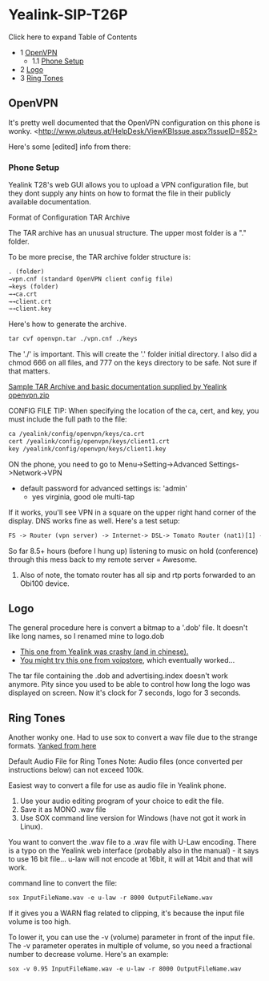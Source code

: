 
# Yealink-SIP-T26P 

 

Click here to expand Table of Contents

* 1 [OpenVPN](#openvpn)  
   * 1.1 [Phone Setup](#phone-setup)
* 2 [Logo](#logo)
* 3 [Ring Tones](#ring-tones)

## OpenVPN

It's pretty well documented that the OpenVPN configuration on this phone is wonky. \<http://www.pluteus.at/HelpDesk/ViewKBIssue.aspx?IssueID=852>

Here's some \[edited\] info from there:

### Phone Setup

Yealink T28's web GUI allows you to upload a VPN configuration file, but they dont supply any hints on how to format the file in their publicly available documentation.

Format of Configuration TAR Archive

The TAR archive has an unusual structure. The upper most folder is a "." folder.

To be more precise, the TAR archive folder structure is:

```xml
. (folder)
→vpn.cnf (standard OpenVPN client config file)
→keys (folder)
→→ca.crt
→→client.crt
→→client.key
```

Here's how to generate the archive.

```xml
tar cvf openvpn.tar ./vpn.cnf ./keys
```

The './' is important. This will create the '.' folder initial directory. I also did a chmod 666 on all files, and 777 on the keys directory to be safe. Not sure if that matters.

[Sample TAR Archive and basic documentation supplied by Yealink openvpn.zip](http://www.yealink.co.uk/assets/Document-Downloads/Open%20VPN.zip)

CONFIG FILE TIP: When specifying the location of the ca, cert, and key, you must include the full path to the file:

```xml
ca /yealink/config/openvpn/keys/ca.crt
cert /yealink/config/openvpn/keys/client1.crt
key /yealink/config/openvpn/keys/client1.key
```

ON the phone, you need to go to Menu->Setting->Advanced Settings->Network->VPN

* default password for advanced settings is: 'admin'  
   * yes virginia, good ole multi-tap

If it works, you'll see VPN in a square on the upper right hand corner of the display. DNS works fine as well. Here's a test setup:

```xml
FS -> Router (vpn server) -> Internet-> DSL-> Tomato Router (nat1)[1] -> wireless -> Gargoyle Router [client route] (nat2) -> Yealink (openvpn)
```

  
So far 8.5+ hours (before I hung up) listening to music on hold (conference) through this mess back to my remote server = Awesome.

1. Also of note, the tomato router has all sip and rtp ports forwarded to an Obi100 device.

## Logo

The general procedure here is convert a bitmap to a '.dob' file. It doesn't like long names, so I renamed mine to logo.dob

* [This one from Yealink was crashy (and in chinese).](http://www.yealink.com/fae/How%20to%20change%20the%20YEALINK%20logo%20on%20LCD.rar)
* [You might try this one from voipstore](http://support.voipstore.com/index.php?/Knowledgebase/Article/GetAttachment/202/3624), which eventually worked...

The tar file containing the .dob and advertising.index doesn't work anymore. Pity since you used to be able to control how long the logo was displayed on screen. Now it's clock for 7 seconds, logo for 3 seconds.

## Ring Tones

Another wonky one. Had to use sox to convert a wav file due to the strange formats. [Yanked from here](http://forum.voipstore.com/yealink/600-creating-wav-files-for-yealink-ringtones.html)

Default Audio File for Ring Tones Note: Audio files (once converted per instructions below) can not exceed 100k.

Easiest way to convert a file for use as audio file in Yealink phone.

1. Use your audio editing program of your choice to edit the file.
2. Save it as MONO .wav file
3. Use SOX command line version for Windows (have not got it work in Linux).

You want to convert the .wav file to a .wav file with U-Law encoding. There is a typo on the Yealink web interface (probably also in the manual) - it says to use 16 bit file... u-law will not encode at 16bit, it will at 14bit and that will work.

command line to convert the file:

```xml
sox InputFileName.wav -e u-law -r 8000 OutputFileName.wav
```

  
If it gives you a WARN flag related to clipping, it's because the input file volume is too high.

To lower it, you can use the -v (volume) parameter in front of the input file. The -v parameter operates in multiple of volume, so you need a fractional number to decrease volume. Here's an example:

```xml
sox -v 0.95 InputFileName.wav -e u-law -r 8000 OutputFileName.wav
```


